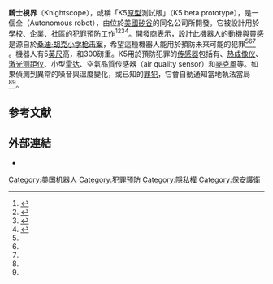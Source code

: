 {{Infobox information appliance
| name = 騎士視界自主資料機<br>Knightscope Autonomous Data Machine
| image = 
| developer = Knightscope, Inc
| type = [[機器人|機器人]]
| releasedate=K5[[原型_(工程)|原型]]測試版1號（1k5 Prototype）: {{Start date|2013|12|05}}
| website = [http://knightscope.com/ 官方網站]{{英文}}
}}
'''騎士視界'''（Knightscope），或稱「K5[[原型_(工程)|原型]]測試版」（K5 beta prototype），是一個全{{link-en|自主機器人|Autonomous robot}}（Autonomous robot），由位於[[美國|美國]][[矽谷|矽谷]]的同名公司所開發。它被設計用於[[學校|學校]]、[[企業|企業]]、[[社區|社區]]的[[犯罪|犯罪]]預防工作<ref name=VOA>{{cite news|author1=李艾琳|title=机器警察执法 威慑犯罪活动|url=http://www.voachinese.com/content/robot-security-20150602/2805421.html|accessdate=2015-06-03|agency=[[美國之音|美國之音]]|date=2015-06-03|archive-date=2015-06-03|archive-url=https://web.archive.org/web/20150603213630/http://www.voachinese.com/content/robot-security-20150602/2805421.html|dead-url=no}}</ref><ref name="Daily Mail">{{cite news | url=http://www.dailymail.co.uk/news/article-2516662/The-dawn-REAL-Robocop-Machines-armed-thermal-imaging-radar-cameras-designers-say-help-prevent-Sandy-Hook.html | title=The dawn of a REAL Robocop? | publisher=Daily Mail | work=The dawn of a REAL Robocop? | accessdate=2 December 2013 | location=London | date=2 December 2013 | archive-date=2015-09-24 | archive-url=https://web.archive.org/web/20150924180956/http://www.dailymail.co.uk/news/article-2516662/The-dawn-REAL-Robocop-Machines-armed-thermal-imaging-radar-cameras-designers-say-help-prevent-Sandy-Hook.html | dead-url=no }}</ref><ref name="New York Times">{{cite news | url=http://www.nytimes.com/2013/12/03/science/coming-soon-a-night-watchman-with-wheels.html?_r=0 | title=A Night Watchman With Wheels? | publisher=New York Times | work=A Night Watchman With Wheels? | accessdate=2 December 2013 | first=John | last=Markoff | date=29 November 2013 | archive-date=2015-09-05 | archive-url=https://web.archive.org/web/20150905170627/http://www.nytimes.com/2013/12/03/science/coming-soon-a-night-watchman-with-wheels.html?_r=0 | dead-url=no }}</ref><ref name="FOX News">{{cite news | url=http://www.foxnews.com/tech/2013/12/01/300-pound-robot-is-new-breed-crime-fighting-machine/ | title=300-pound robot is new breed of crime-fighting machine | publisher=FOX News | work=300-pound robot is new breed of crime-fighting machine | date=1 December 2013 | accessdate=2 December 2013 | archive-date=2015-05-20 | archive-url=https://web.archive.org/web/20150520020957/http://www.foxnews.com/tech/2013/12/01/300-pound-robot-is-new-breed-crime-fighting-machine/ | dead-url=no }}</ref>。開發商表示，設計此機器人的動機與[[靈感|靈感]]是源自於[[桑迪·胡克小学枪击案|桑迪·胡克小学枪击案]]，希望這種機器人能用於預防未來可能的犯罪<ref name="Daily Mail" /><ref name="New York Times" /><ref name="FOX News" /> 。機器人有5[[英尺|英尺]]高，和300磅重。K5用於預防犯罪的[[传感器|传感器]]包括有{{link-en|視訊攝影機|video camera}}、[[热成像仪|热成像仪]]、[[激光测距仪|激光测距仪]]、小型[[雷达|雷达]]、空氣品質传感器（air quality sensor）和[[麥克風|麥克風]]等。如果偵測到異常的噪音與溫度變化，或已知的[[罪犯|罪犯]]，它會自動通知當地執法當局<ref name="New York Times" /><ref name="FOX News" />。

==参考文献==
{{VOA}}
{{reflist}}

== 外部連結 ==
*{{facebook|knightscope|Knightscope}}{{en}}

{{DEFAULTSORT:Knightscope}}
[[Category:美国机器人|Category:美国机器人]]
[[Category:犯罪预防|Category:犯罪预防]]
[[Category:隱私權|Category:隱私權]]
[[Category:保安護衛|Category:保安護衛]]